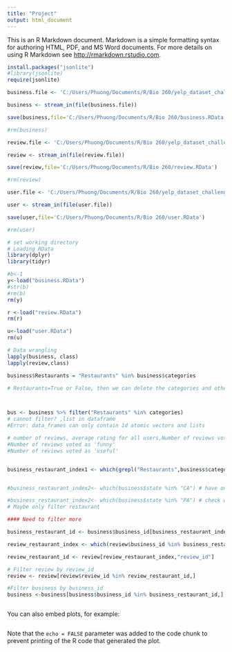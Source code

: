 ---
title: "Project"
output: html_document
---

This is an R Markdown document. Markdown is a simple formatting syntax for authoring HTML, PDF, and MS Word documents. For more details on using R Markdown see <http://rmarkdown.rstudio.com>.



```{r}
install.packages("jsonlite")
#library(jsonlite)
require(jsonlite)

business.file <- 'C:/Users/Phuong/Documents/R/Bio 260/yelp_dataset_challenge_academic_dataset/yelp_academic_dataset_business.json'

business <- stream_in(file(business.file))

save(business,file='C:/Users/Phuong/Documents/R/Bio 260/business.RData')

#rm(business)
```

```{r}
review.file <- 'C:/Users/Phuong/Documents/R/Bio 260/yelp_dataset_challenge_academic_dataset/yelp_academic_dataset_review.json'

review <- stream_in(file(review.file))

save(review,file='C:/Users/Phuong/Documents/R/Bio 260/review.RData')

#rm(review)
```

```{r}
user.file <- 'C:/Users/Phuong/Documents/R/Bio 260/yelp_dataset_challenge_academic_dataset/yelp_academic_dataset_user.json'

user <- stream_in(file(user.file))

save(user,file='C:/Users/Phuong/Documents/R/Bio 260/user.RData')

#rm(user)
```

```{r}
# set working directory
# Loading RData
library(dplyr)
library(tidyr)

#b<-1
y<-load("business.RData")
#str(b)
#rm(b)
rm(y)

r <-load("review.RData")
rm(r)

u<-load("user.RData")
rm(u)
```

```{r}
# Data wrangling
lapply(business, class)
lapply(review,class)

business$Restaurants = "Restaurants" %in% business$categories

# Restaurants=True or False, then we can delete the categories and other columns(attributes,hours,neighborhoods) to have a data_frame to filter 



bus <- business %>% filter("Restaurants" %in% categories)
# cannot filter? ,list in dataframe 
#Error: data_frames can only contain 1d atomic vectors and lists

# number of reviews, average rating for all users,Number of reviews voted as 'cool'
#Number of reviews voted as 'funny'
#Number of reviews voted as 'useful'



```

```{r}
business_restaurant_index1 <- which(grepl("Restaurants",business$categories)) 


#business_restaurant_index2<- which(business$state %in% "CA") # have only one index for MA state observation

#business_restaurant_index2<- which(business$state %in% "PA") # check with PA has a lot of indexes
# Maybe only filter restaurant

#### Need to filter more 

business_restaurant_id <- business$business_id[business_restaurant_index1]

review_restaurant_index <- which(review$business_id %in% business_restaurant_id)

review_restaurant_id <- review[review_restaurant_index,"review_id"]

# Filter review by review_id
review <- review[review$review_id %in% review_restaurant_id,]

#Filter business by business_id
business <-business[business$business_id %in% business_restaurant_id,]

```


```{r}

```

You can also embed plots, for example:

```{r, echo=FALSE}

```

Note that the `echo = FALSE` parameter was added to the code chunk to prevent printing of the R code that generated the plot.
